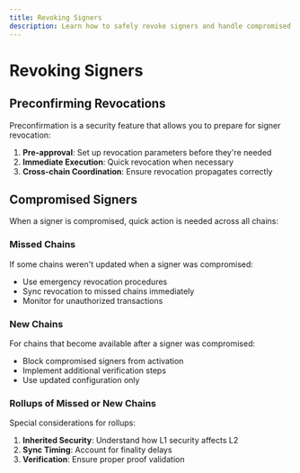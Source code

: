 ```yaml
---
title: Revoking Signers
description: Learn how to safely revoke signers and handle compromised signer scenarios
---
```


# Revoking Signers

## Preconfirming Revocations

Preconfirmation is a security feature that allows you to prepare for signer revocation:

1. **Pre-approval**: Set up revocation parameters before they're needed
2. **Immediate Execution**: Quick revocation when necessary
3. **Cross-chain Coordination**: Ensure revocation propagates correctly

## Compromised Signers

When a signer is compromised, quick action is needed across all chains:

### Missed Chains

If some chains weren't updated when a signer was compromised:
- Use emergency revocation procedures
- Sync revocation to missed chains immediately
- Monitor for unauthorized transactions

### New Chains

For chains that become available after a signer was compromised:
- Block compromised signers from activation
- Implement additional verification steps
- Use updated configuration only

### Rollups of Missed or New Chains

Special considerations for rollups:
1. **Inherited Security**: Understand how L1 security affects L2
2. **Sync Timing**: Account for finality delays
3. **Verification**: Ensure proper proof validation 
